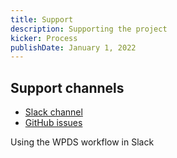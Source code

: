 ```yaml
---
title: Support
description: Supporting the project
kicker: Process
publishDate: January 1, 2022
---
```


## Support channels

-   [Slack channel](https://washpost.slack.com/archives/C01FWHF12BG)
-   [GitHub issues](https://github.com/WPMedia/wpds-docs/issues)

Using the WPDS workflow in Slack
